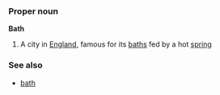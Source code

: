 ===Proper noun===
'''Bath'''
{{wikipedia}}
#A city in [[England]], famous for its [[baths]] fed by a hot [[spring]]
===See also===
*[[bath]]